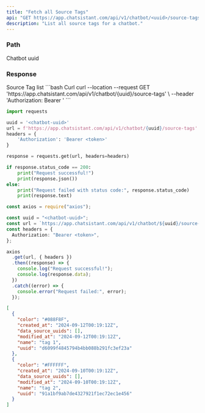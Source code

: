 ```yaml
---
title: "Fetch all Source Tags"
api: "GET https://app.chatsistant.com/api/v1/chatbot/<uuid>/source-tags"
description: "List all source tags for a chatbot."
---
```


### Path

<ParamField path="uuid" type="string" required>
  Chatbot uuid
</ParamField>

### Response

<ResponseField name="" type="object[]">
  Source Tag list
  <Expandable>
    <ResponseField name="uuid" type="string" />
    <ResponseField name="name" type="string" />
    <ResponseField name="color" type="string" />
    <ResponseField name="data_source_uuids" type="List[string]" />
    <ResponseField name="created_at" type="string" />
    <ResponseField name="modified_at" type="string" />
  </Expandable>
</ResponseField>

<RequestExample>
```bash Curl
curl --location --request GET 'https://app.chatsistant.com/api/v1/chatbot/{uuid}/source-tags' \
--header 'Authorization: Bearer <token>'
```

```py Python
import requests

uuid = '<chatbot-uuid>'
url = f'https://app.chatsistant.com/api/v1/chatbot/{uuid}/source-tags'
headers = {
    'Authorization': 'Bearer <token>'
}

response = requests.get(url, headers=headers)

if response.status_code == 200:
    print("Request successful!")
    print(response.json())
else:
    print("Request failed with status code:", response.status_code)
    print(response.text)
```

```ts JavaScript
const axios = require("axios");

const uuid = "<chatbot-uuid>";
const url = `https://app.chatsistant.com/api/v1/chatbot/${uuid}/source-tags`;
const headers = {
  Authorization: "Bearer <token>",
};

axios
  .get(url, { headers })
  .then((response) => {
    console.log("Request successful!");
    console.log(response.data);
  })
  .catch((error) => {
    console.error("Request failed:", error);
  });
```

</RequestExample>

<ResponseExample>

```json Response
[
  {
    "color": "#088F8F",
    "created_at": "2024-09-12T00:19:12Z",
    "data_source_uuids": [],
    "modified_at": "2024-09-12T00:19:12Z",
    "name": "tag 1",
    "uuid": "d6099f4845794b4bb088b291fc3ef23a"
  },
  {
    "color": "#FFFFFF",
    "created_at": "2024-09-10T00:19:12Z",
    "data_source_uuids": [],
    "modified_at": "2024-09-10T00:19:12Z",
    "name": "tag 2",
    "uuid": "91a1bf9ab7de4327921f1ec72ec1e456"
  }
]
```

</ResponseExample>
